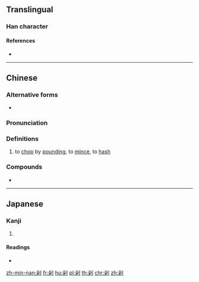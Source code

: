{{also|刴}}
==Translingual==

===Han character===
{{Han char|rn=18|rad=刀|as=06|sn=8|four=72900|canj=HDLN,XHDLN|ids=⿰朵刂}}

====References====
* {{Han ref|kx=0139.251|dj=0315.070|hdz=10338.020|uh=5241}}

----

==Chinese==
{{zh-forms}}

===Alternative forms===
* {{zh-l|刴}}

===Pronunciation===
{{zh-pron
|m=duò
|c=doek3-1,doek3,do2,do3
|h=pfs=to̍k
|md=
|mn=
|w=
|mc=
|oc=y
|cat=v
}}

===Definitions===
{{zh-hanzi}}

# to [[chop]] by [[pound]]ing, to [[mince]], to [[hash]]

===Compounds===
* {{zh-l|剁碎}}

----

==Japanese==

===Kanji===
{{ja-kanji|grade=|rs=刀06}}

# {{defn|lang=ja|sort=刀06}}

====Readings====
* {{ja-readings|on=[[た]] (ta)|kun=[[きる]] (kiru)}}

[[zh-min-nan:剁]]
[[fr:剁]]
[[hu:剁]]
[[pl:剁]]
[[th:剁]]
[[chr:剁]]
[[zh:剁]]